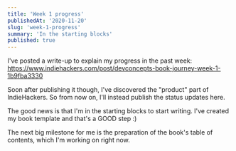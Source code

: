 ```yaml
---
title: 'Week 1 progress'
publishedAt: '2020-11-20'
slug: 'week-1-progress'
summary: 'In the starting blocks'
published: true
---
```


I've posted a write-up to explain my progress in the past week: https://www.indiehackers.com/post/devconcepts-book-journey-week-1-1b9fba3330

Soon after publishing it though, I've discovered the "product" part of IndieHackers. So from now on, I'll instead publish the status updates here.

The good news is that I'm in the starting blocks to start writing. I've created my book template and that's a GOOD step :)

The next big milestone for me is the preparation of the book's table of contents, which I'm working on right now.

<BlogPostSignature />
